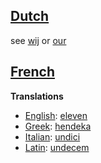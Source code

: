 ==[[Dutch]]==

see [[wij]] or [[our]]

==[[French]]==

'''Translations'''

*[[English]]: [[eleven]]
*[[Greek]]: [[hendeka]]
*[[Italian]]: [[undici]]
*[[Latin]]: [[undecem]]